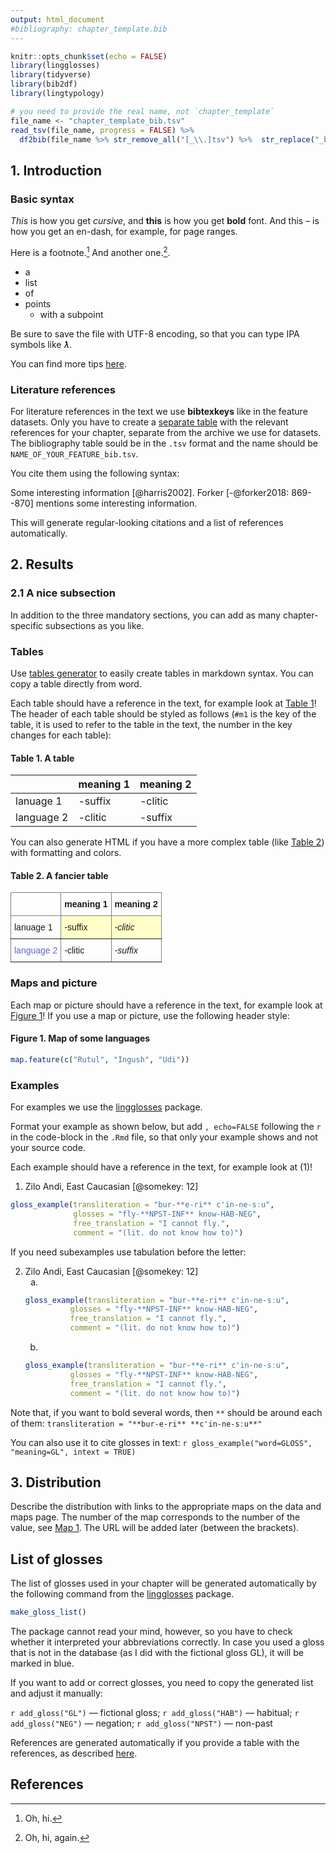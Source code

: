 ```yaml
---
output: html_document
#bibliography: chapter_template.bib
---
```


```r
knitr::opts_chunk$set(echo = FALSE)
library(lingglosses)
library(tidyverse)
library(bib2df)
library(lingtypology)

# you need to provide the real name, not `chapter_template`
file_name <- "chapter_template_bib.tsv"
read_tsv(file_name, progress = FALSE) %>% 
  df2bib(file_name %>% str_remove_all("[_\\.]tsv") %>%  str_replace("_bib$", "\\.bib"))
```

## 1. Introduction

### Basic syntax

*This* is how you get *cursive*, and **this** is how you get **bold** font.
And this -- is how you get an en-dash, for example, for page ranges.

Here is a footnote.[^my_footnote] And another one.[^another_one].

[^my_footnote]: Oh, hi.
[^another_one]: Oh, hi, again.

- a
- list
* of
* points
  - with a subpoint

Be sure to save the file with UTF-8 encoding, so that you can type IPA symbols like *ƛ*.

You can find more tips [here](https://www.markdownguide.org/basic-syntax).

### Literature references

For literature references in the text we use **bibtexkeys** like in the feature datasets. Only you have to create a [separate table](https://sverhees.github.io/dagatlas_masterskaya/chapters.html#Literature_references) with the relevant references for your chapter, separate from the archive we use for datasets. The bibliography table sould be in the `.tsv` format and the name should be `NAME_OF_YOUR_FEATURE_bib.tsv`.

You cite them using the following syntax: 

Some interesting information [@harris2002].
Forker [-@forker2018: 869--870] mentions some interesting information.

This will generate regular-looking citations and a list of references automatically.

## 2. Results

### 2.1 A nice subsection

In addition to the three mandatory sections, you can add as many chapter-specific subsections as you like.

### Tables

Use [tables generator](https://www.tablesgenerator.com/markdown_tables) to easily create tables in markdown syntax. You can copy a table directly from word.

Each table should have a reference in the text, for example look at [Table 1](#m1)! The header of each table should be styled as follows (`#m1` is the key of the table, it is used to refer to the table in the text, the number in the key changes for each table):

#### **Table 1.** A table {#m1 -}

|            | meaning 1 | meaning 2 |
|------------|-----------|-----------|
| lanuage 1  | -suffix   | -clitic   |
| language 2 | -clitic   | -suffix   |

You can also generate HTML if you have a more complex table (like [Table 2](#m2)) with formatting and colors.

#### **Table 2.** A fancier table {#m2 -}

<style type="text/css">
.tg  {border-collapse:collapse;border-spacing:0;}
.tg td{border-color:black;border-style:solid;border-width:1px;font-family:Arial, sans-serif;font-size:14px;
  overflow:hidden;padding:10px 5px;word-break:normal;}
.tg th{border-color:black;border-style:solid;border-width:1px;font-family:Arial, sans-serif;font-size:14px;
  font-weight:normal;overflow:hidden;padding:10px 5px;word-break:normal;}
.tg .tg-969i{background-color:#ffffc7;border-color:inherit;font-style:italic;text-align:left;vertical-align:top}
.tg .tg-0pky{border-color:inherit;text-align:left;vertical-align:top}
.tg .tg-fymr{border-color:inherit;font-weight:bold;text-align:left;vertical-align:top}
.tg .tg-ncd7{background-color:#ffffc7;border-color:inherit;text-align:left;vertical-align:top}
.tg .tg-xzy6{border-color:inherit;color:#6665cd;text-align:left;vertical-align:top}
.tg .tg-f8tv{border-color:inherit;font-style:italic;text-align:left;vertical-align:top}
</style>
<table class="tg">
<thead>
  <tr>
    <th class="tg-0pky"></th>
    <th class="tg-fymr">meaning 1</th>
    <th class="tg-fymr">meaning 2</th>
  </tr>
</thead>
<tbody>
  <tr>
    <td class="tg-0pky">lanuage 1</td>
    <td class="tg-ncd7">-suffix</td>
    <td class="tg-969i">-clitic</td>
  </tr>
  <tr>
    <td class="tg-xzy6">language 2</td>
    <td class="tg-0pky">-clitic</td>
    <td class="tg-f8tv">-suffix</td>
  </tr>
</tbody>
</table>

### Maps and picture

Each map or picture should have a reference in the text, for example look at [Figure 1](#f1)! If you use a map or picture, use the following header style:

#### **Figure 1.** Map of some languages {#f2 -}

```r
map.feature(c("Rutul", "Ingush", "Udi"))
```


### Examples

For examples we use the [lingglosses](https://agricolamz.github.io/lingglosses/) package.

Format your example as shown below, but add `, echo=FALSE` following the `r` in the code-block in the `.Rmd` file, so that only your example shows and not your source code.

Each example should have a reference in the text, for example look at (@one)!

(@one) Zilo Andi, East Caucasian [@somekey: 12]
```r
gloss_example(transliteration = "bur-**e-ri** c'in-ne-sːu",
              glosses = "fly-**NPST-INF** know-HAB-NEG",
              free_translation = "I cannot fly.",
              comment = "(lit. do not know how to)")
```

If you need subexamples use tabulation before the letter:

(@two) Zilo Andi, East Caucasian [@somekey: 12]
    a.
```r
gloss_example(transliteration = "bur-**e-ri** c'in-ne-sːu",
              glosses = "fly-**NPST-INF** know-HAB-NEG",
              free_translation = "I cannot fly.",
              comment = "(lit. do not know how to)")
```
    b.
```r
gloss_example(transliteration = "bur-**e-ri** c'in-ne-sːu",
              glosses = "fly-**NPST-INF** know-HAB-NEG",
              free_translation = "I cannot fly.",
              comment = "(lit. do not know how to)")
```

Note that, if you want to bold several words, then `**` should be around each of them: `transliteration = "**bur-e-ri** **c'in-ne-sːu**"`

You can also use it to cite glosses in text: `r gloss_example("word=GLOSS", "meaning=GL", intext = TRUE)`


## 3. Distribution

Describe the distribution with links to the appropriate maps on the data and maps page. The number of the map corresponds to the number of the value, see [Map 1](). The URL will be added later (between the brackets).

## List of glosses

The list of glosses used in your chapter will be generated automatically by the following command from the [lingglosses](https://agricolamz.github.io/lingglosses/) package.

```r
make_gloss_list()
```

The package cannot read your mind, however, so you have to check whether it interpreted your abbreviations correctly. In case you used a gloss that is not in the database (as I did with the fictional gloss GL), it will be marked in blue. 

If you want to add or correct glosses, you need to copy the generated list and adjust it manually:

`r add_gloss("GL")` — fictional gloss; `r add_gloss("HAB")` — habitual; `r add_gloss("NEG")` — negation; `r add_gloss("NPST")` — non-past

References are generated automatically if you provide a table with the references, as described [here]().

## References
